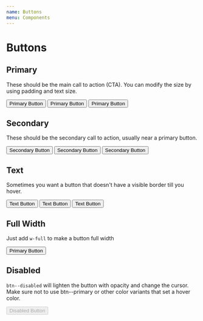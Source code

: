 ```yaml
---
name: Buttons
menu: Components
---
```



# Buttons

## Primary

These should be the main call to action (CTA).
You can modify the size by using padding and text size.

<Playground>
  <button class="btn btn--primary px-5 py-4 mr-4">Primary Button</button>
  <button class="btn btn--primary px-4 py-3 mr-4">Primary Button</button>
  <button class="btn btn--primary px-3 py-2 text-sm mr-4">
    Primary Button
  </button>
</Playground>

## Secondary

These should be the secondary call to action, usually near a primary button.

<Playground>
  <button class="btn btn--secondary px-5 py-4 mr-4">Secondary Button</button>
  <button class="btn btn--secondary px-4 py-3 mr-4">Secondary Button</button>
  <button class="btn btn--secondary px-3 py-2 text-sm mr-4">
    Secondary Button
  </button>
</Playground>

## Text

Sometimes you want a button that doesn't have a visible border till you hover.

<Playground>
  <button class="btn text-blue hover:bg-whiteSmoke px-4 py-3 mr-4">
    Text Button
  </button>
  <button class="btn text-steel hover:bg-whiteSmoke px-4 py-3 mr-4">
    Text Button
  </button>
  <button class="btn text-red hover:bg-whiteSmoke px-4 py-3 mr-4">
    Text Button
  </button>
</Playground>

## Full Width

Just add `w-full` to make a button full width

<Playground>
  <button class="btn btn--primary px-5 py-4 mr-4 w-full">Primary Button</button>
</Playground>

## Disabled

`btn--disabled` will lighten the button with opacity and change the cursor.
Make sure not to use btn--primary or other color variants that set a hover color.

<Playground>
  <button disabled class="btn btn--disabled bg-blue text-white px-5 py-4 mr-4">
    Disabled Button
  </button>
</Playground>
